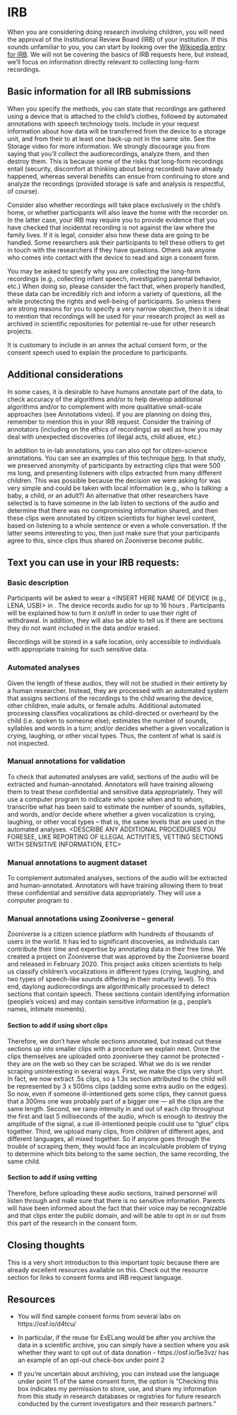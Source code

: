 # IRB {#irb}

When you are considering doing research involving children, you will need the approval of the Institutional Review Board (IRB) of your institution. If this sounds unfamiliar to you, you can start by looking over the [Wikipedia entry for IRB](https://en.wikipedia.org/wiki/Institutional_review_board). We will not be covering the basics of IRB requests here, but instead, we'll focus on information directly relevant to collecting long-form recordings.


## Basic information for all IRB submissions

When you specify the methods, you can state that recordings are gathered using a device that is attached to the child’s clothes, followed by automated annotations with speech technology tools. Include in your request information about how data will be transferred from the device to a storage unit, and from their to at least one back-up not in the same site. See the Storage video for more information. We strongly discourage you from saying that you'll collect the audiorecordings, analyze them, and then destroy them. This is because some of the risks that long-form recordings entail (security, discomfort at thinking about being recorded) have already happened, whereas several benefits can ensue from continuing to store and analyze the recordings (provided storage is safe and analysis is respectful, of course).

Consider also whether recordings will take place exclusively in the child’s home, or whether participants will also leave the home with the recorder on. In the latter case, your IRB may require you to provide evidence that you have checked that incidental recording is not against the law where the family lives. If it is legal, consider also how these data are going to be handled. Some researchers ask their participants to tell these others to get in touch with the researchers if they have questions. Others ask anyone who comes into contact with the device to read and sign a consent form.

You may be asked to specify why you are collecting the long-form recordings (e.g., collecting infant speech, investigating parental behavior, etc.) When doing so, please consider the fact that, when properly handled, these data can be incredibly rich and inform a variety of questions, all the while protecting the rights and well-being of participants. So unless there are strong reasons for you to specify a very narrow objective, then it is ideal to mention that recordings will be used for your research project as well as archived in scientific repositories for potential re-use for other research projects.


It is customary to include in an annex the actual consent form, or the consent speech used to explain the procedure to participants.

## Additional considerations

In some cases, it is desirable to have humans annotate part of the data, to check accuracy of the algorithms and/or to help develop additional algorithms and/or to complement with more qualitative small-scale approaches (see Annotations video). If you are planning on doing this, remember to mention this in your IRB request. Consider the training of annotators (including on the ethics of recordings) as well as how you may deal with unexpected discoveries (of illegal acts, child abuse, etc.)

In addition to in-lab annotations, you can also opt for citizen-science annotations. You can see an examples of this technique [here](https://www.zooniverse.org/projects/laac-lscp/maturity-of-baby-sounds). In that study, we preserved anonymity of participants by extracting clips that were 500 ms long, and presenting listeners with clips extracted from many different children. This was possible because the decision we were asking for was very simple and could be taken with local information (e.g., who is talking: a baby, a child, or an adult?) An alternative that other researchers have selected is to have someone in the lab listen to sections of the audio and determine that there was no compromising information shared, and then these clips were annotated by citizen scientists for higher level content, based on listening to a whole sentence or even a whole conversation. If the latter seems interesting to you, then just make sure that your participants agree to this, since clips thus shared on Zooniverse become public. 




## Text you can use in your IRB requests:

### Basic description

Participants will be asked to wear a <INSERT HERE NAME OF DEVICE (e.g., LENA, USB)> in <EITHER the breast pocket of a child-appropriate t-shirt OR securely fastened onto their clothes>. The device records audio for up to 16 hours <DOUBLE-CHECK DURATION BASED ON YOUR DEVICE>. Participants will be explained how to turn it on/off in order to use their right of withdrawal. In addition, they will also be able to tell us if there are sections they do not want included in the data and/or erased.

Recordings will be stored in a safe location, only accessible to individuals with appropriate training for such sensitive data.

### Automated analyses

Given the length of these audios, they will not be studied in their entirety by a human researcher. Instead, they are processed with an automated system that assigns sections of the recordings to the child wearing the device, other children, male adults, or female adults. Additional automated processing classifies vocalizations as child-directed or overheard by the child (i.e. spoken to someone else); estimates the number of sounds, syllables and words in a turn; and/or decides whether a given vocalization is crying, laughing, or other vocal types. Thus, the content of what is said is not inspected. 

### Manual annotations for validation

To check that automated analyses are valid, sections of the audio will be extracted and human-annotated. Annotators will have training allowing them to treat these confidential and sensitive data appropriately. They will use a computer program to indicate who spoke when and to whom, transcribe what has been said to estimate the number of sounds, syllables, and words, and/or decide where whether a given vocalization is crying, laughing, or other vocal types -- that is, the same levels that are used in the automated analyses.
<DESCRIBE ANY ADDITIONAL PROCEDURES YOU FORESEE, LIKE REPORTING OF ILLEGAL ACTIVITIES, VETTING SECTIONS WITH SENSITIVE INFORMATION, ETC>

### Manual annotations to augment dataset

To complement automated analyses, sections of the audio will be extracted and human-annotated. Annotators will have training allowing them to treat these confidential and sensitive data appropriately. They will use a computer program to  <DESCRIBE ALL PROCEDURES YOU FORESEE>.

### Manual annotations using Zooniverse -- general


Zooniverse is a citizen science platform with hundreds of thousands of users in the world. It has led to significant discoveries, as individuals can contribute their time and expertise by annotating data in their free time. We created a project on Zooniverse that was approved by the Zooniverse board and released in February 2020. This project asks citizen scientists to help us classify children's vocalizations in different types (crying, laughing, and two types of speech-like sounds differing in their maturity level).
To this end, daylong audiorecordings are algorithmically processed to detect sections that contain speech. These sections contain identifying information (people's voices) and may contain sensitive information (e.g., people's names, intimate moments). 

#### Section to add if using short clips

Therefore, we don't have whole sections annotated, but instead cut these sections up into smaller clips with a procedure we explain next. Once the clips themselves are uploaded onto zooniverse they cannot be protected - they are on the web so they can be scraped. What we do is we render scraping uninteresting in several ways. First, we make the clips very short. In fact, we now extract .5s clips, so a 1.3s  section attributed to the child will be represented by 3 x 500ms clips (adding some extra audio on the edges). So now, even if someone ill-intentioned gets some clips, they cannot guess that a 300ms one was probably part of a bigger one --- all the clips are the same length.  Second, we ramp intensity in and out of each clip throughout the first and last 5 milliseconds of the audio, which is enough to destroy the amplitude of the signal, a cue ill-intentioned people could use to "glue" clips together. Third, we upload many clips, from children of different ages, and different languages, all mixed together. So if anyone goes through the trouble of scraping them, they would face an incalculable problem of trying to determine which bits belong to the same section, the same recording, the same child.


#### Section to add if using vetting

Therefore, before uploading these audio sections, trained personnel will listen through and make sure that there is no sensitive information. Parents will have been informed about the fact that their voice may be recognizable and that clips enter the public domain, and will be able to opt in or out from this part of the research in the consent form.

## Closing thoughts

This is a very short introduction to this important topic because there are already excellent resources available on this. Check out the resource section for links to consent forms and IRB request language.

<!-- IRB (ethics) → see IRB doc on email/ step-by-step -->
<!-- IRB-basic (automated annotation, collection only in the home) -->
<!-- IRB-checking laws in the country (collection outside of home) -->
<!-- IRB-donation of data -->
<!-- IRB-human annotation -->
<!-- IRB-zooniverse annotation -->


## Resources

- You will find sample consent forms from several labs on https://osf.io/d4tcu/

- In particular, if the reuse for ExELang would be after you archive the data in a scientific archive, you can simply have a section where you ask whether they want to opt out of data donation - https://osf.io/5e3vz/ has an example of an opt-out check-box under point 2
- If you're uncertain about archiving, you can instead use the language under point 11 of the same consent form, the option is "Checking this box indicates my permission to store, use, and share my information from this study in research databases or registries for future research conducted by the current investigators and their research partners."
